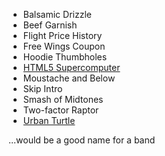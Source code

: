
* Balsamic Drizzle
* Beef Garnish
* Flight Price History
* Free Wings Coupon
* Hoodie Thumbholes
* [HTML5 Supercomputer](https://twitter.com/choffstein/status/1306679877043716102?s=20)
* Moustache and Below
* Skip Intro
* Smash of Midtones
* Two-factor Raptor
* [Urban Turtle](https://twitter.com/provisionalidea/status/1294675119202279424?s=20)

...would be a good name for a band
